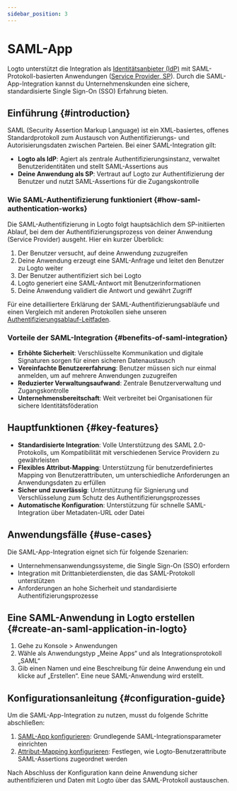```yaml
---
sidebar_position: 3
---
```


# SAML-App

Logto unterstützt die Integration als [Identitätsanbieter (IdP)](https://auth.wiki/identity-provider) mit SAML-Protokoll-basierten Anwendungen ([Service Provider, SP](https://auth.wiki/service-provider)). Durch die SAML-App-Integration kannst du Unternehmenskunden eine sichere, standardisierte Single Sign-On (SSO) Erfahrung bieten.

## Einführung \{#introduction}

SAML (Security Assertion Markup Language) ist ein XML-basiertes, offenes Standardprotokoll zum Austausch von Authentifizierungs- und Autorisierungsdaten zwischen Parteien. Bei einer SAML-Integration gilt:

- **Logto als IdP**: Agiert als zentrale Authentifizierungsinstanz, verwaltet Benutzeridentitäten und stellt SAML-Assertions aus
- **Deine Anwendung als SP**: Vertraut auf Logto zur Authentifizierung der Benutzer und nutzt SAML-Assertions für die Zugangskontrolle

### Wie SAML-Authentifizierung funktioniert \{#how-saml-authentication-works}

Die SAML-Authentifizierung in Logto folgt hauptsächlich dem SP-initiierten Ablauf, bei dem der Authentifizierungsprozess von deiner Anwendung (Service Provider) ausgeht. Hier ein kurzer Überblick:

1. Der Benutzer versucht, auf deine Anwendung zuzugreifen
2. Deine Anwendung erzeugt eine SAML-Anfrage und leitet den Benutzer zu Logto weiter
3. Der Benutzer authentifiziert sich bei Logto
4. Logto generiert eine SAML-Antwort mit Benutzerinformationen
5. Deine Anwendung validiert die Antwort und gewährt Zugriff

Für eine detailliertere Erklärung der SAML-Authentifizierungsabläufe und einen Vergleich mit anderen Protokollen siehe unseren [Authentifizierungsablauf-Leitfaden](/integrate-logto/integrate-logto-into-your-application/understand-authentication-flow.mdx#saml-authentication-flow).

### Vorteile der SAML-Integration \{#benefits-of-saml-integration}

- **Erhöhte Sicherheit**: Verschlüsselte Kommunikation und digitale Signaturen sorgen für einen sicheren Datenaustausch
- **Vereinfachte Benutzererfahrung**: Benutzer müssen sich nur einmal anmelden, um auf mehrere Anwendungen zuzugreifen
- **Reduzierter Verwaltungsaufwand**: Zentrale Benutzerverwaltung und Zugangskontrolle
- **Unternehmensbereitschaft**: Weit verbreitet bei Organisationen für sichere Identitätsföderation

## Hauptfunktionen \{#key-features}

- **Standardisierte Integration**: Volle Unterstützung des SAML 2.0-Protokolls, um Kompatibilität mit verschiedenen Service Providern zu gewährleisten
- **Flexibles Attribut-Mapping**: Unterstützung für benutzerdefiniertes Mapping von Benutzerattributen, um unterschiedliche Anforderungen an Anwendungsdaten zu erfüllen
- **Sicher und zuverlässig**: Unterstützung für Signierung und Verschlüsselung zum Schutz des Authentifizierungsprozesses
- **Automatische Konfiguration**: Unterstützung für schnelle SAML-Integration über Metadaten-URL oder Datei

## Anwendungsfälle \{#use-cases}

Die SAML-App-Integration eignet sich für folgende Szenarien:

- Unternehmensanwendungssysteme, die Single Sign-On (SSO) erfordern
- Integration mit Drittanbieterdiensten, die das SAML-Protokoll unterstützen
- Anforderungen an hohe Sicherheit und standardisierte Authentifizierungsprozesse

## Eine SAML-Anwendung in Logto erstellen \{#create-an-saml-application-in-logto}

1. Gehe zu <CloudLink to="/applications">Konsole > Anwendungen</CloudLink>
2. Wähle als Anwendungstyp „Meine Apps“ und als Integrationsprotokoll „SAML“
3. Gib einen Namen und eine Beschreibung für deine Anwendung ein und klicke auf „Erstellen“. Eine neue SAML-Anwendung wird erstellt.

## Konfigurationsanleitung \{#configuration-guide}

Um die SAML-App-Integration zu nutzen, musst du folgende Schritte abschließen:

1. [SAML-App konfigurieren](/integrate-logto/saml-app/setup.mdx): Grundlegende SAML-Integrationsparameter einrichten
2. [Attribut-Mapping konfigurieren](/integrate-logto/saml-app/attribute-mapping.mdx): Festlegen, wie Logto-Benutzerattribute SAML-Assertions zugeordnet werden

Nach Abschluss der Konfiguration kann deine Anwendung sicher authentifizieren und Daten mit Logto über das SAML-Protokoll austauschen.
